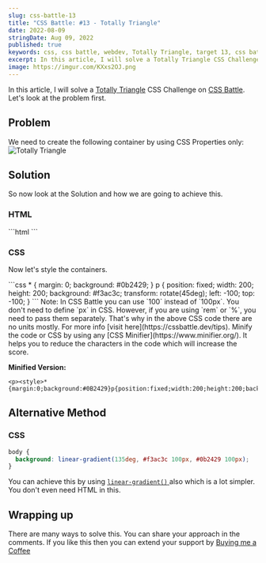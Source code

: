 ```yaml
---
slug: css-battle-13
title: "CSS Battle: #13 - Totally Triangle"
date: 2022-08-09
stringDate: Aug 09, 2022
published: true
keywords: css, css battle, webdev, Totally Triangle, target 13, css battle 13
excerpt: In this article, I will solve a Totally Triangle CSS Challenge on CSS Battle.
image: https://imgur.com/KXxs2OJ.png
---
```


In this article, I will solve a [Totally Triangle](https://cssbattle.dev/play/13) CSS Challenge on [CSS Battle](https://cssbattle.dev). Let's look at the problem first.

## Problem

We need to create the following container by using CSS Properties only:
![Totally Triangle](https://cssbattle.dev/targets/13.png)

## Solution

So now look at the Solution and how we are going to achieve this.

<YouTube id="T6u4m5ckPOU" />

### HTML

<CodeTitle lang="html" title="index.html" />
```html ```

### CSS

Now let's style the containers.

<CodeTitle lang="css" title="styles.css" />
```css
* {
  margin: 0;
  background: #0b2429;
}
p {
  position: fixed;
  width: 200;
  height: 200;
  background: #f3ac3c;
  transform: rotate(45deg);
  left: -100;
  top: -100;
}
```

<Tip id="1">
  Note: In CSS Battle you can use `100` instead of `100px`. You don't need to
  define `px` in CSS. However, if you are using `rem` or `%`, you need to pass
  them separately. That's why in the above CSS code there are no units mostly.
  For more info [visit here](https://cssbattle.dev/tips).
</Tip>

<Tip id="2">
  Minify the code or CSS by using any [CSS Minifier](https://www.minifier.org/).
  It helps you to reduce the characters in the code which will increase the
  score.
</Tip>

**Minified Version:**

```text
<p><style>*{margin:0;background:#0B2429}p{position:fixed;width:200;height:200;background:#F3AC3C;transform:rotate(45deg);left:-100;top:-100}
```

## Alternative Method

### CSS

```css
body {
  background: linear-gradient(135deg, #f3ac3c 100px, #0b2429 100px);
}
```

You can achieve this by using [`linear-gradient()` ](https://developer.mozilla.org/en-US/docs/Web/CSS/gradient/linear-gradient) also which is a lot simpler. You don't even need HTML in this.

## Wrapping up

There are many ways to solve this. You can share your approach in the comments. If you like this then you can extend your support by [Buying me a Coffee](https://buymeacoffee.com/j471n)

<NextAndPreviousButton
  prevHref="/blogs/css-battle-12"
  prevTitle="CSS Battle: #12 - Wiggly Moustache"
/>
